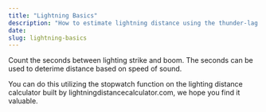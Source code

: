 ```yaml
---
title: "Lightning Basics"
description: "How to estimate lightning distance using the thunder-lag method."
date:
slug: lightning-basics
---
```


Count the seconds between lighting strike and boom. The seconds can be used to deterime distance based on speed of sound. 

You can do this utilizing the stopwatch function on the lighting distance calculator built by lightningdistancecalculator.com, we hope you find it valuable.


